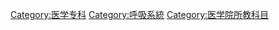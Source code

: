 {{Commonscat|Pulmonology}}

[[Category:医学专科|Category:医学专科]]
[[Category:呼吸系統|Category:呼吸系統]]
[[Category:医学院所教科目|Category:医学院所教科目]]